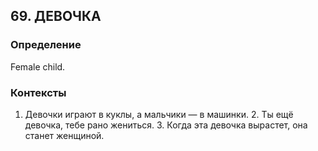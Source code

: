 ## 69. ДЕВОЧКА
### Определение
Female child.

### Контексты
1. Девочки играют в куклы, а мальчики — в машинки. 2. Ты ещё девочка, тебе рано жениться. 3. Когда эта девочка вырастет, она станет женщиной.

